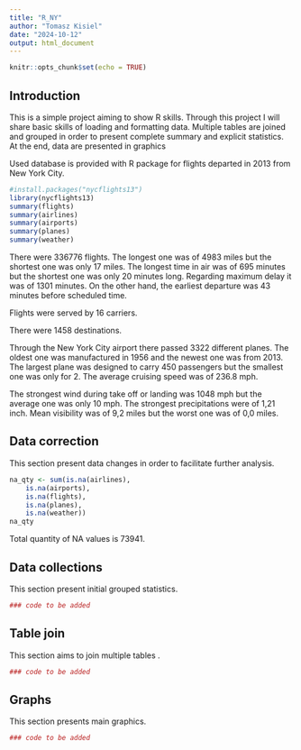 ```yaml
---
title: "R_NY"
author: "Tomasz Kisiel"
date: "2024-10-12"
output: html_document
---
```


```r
knitr::opts_chunk$set(echo = TRUE)
```

## Introduction

This is a simple project aiming to show R skills. Through this project I will share basic skills of loading and formatting data. Multiple tables are joined and grouped in order to present complete summary and explicit statistics. At the end, data are presented in graphics  

Used database is provided with R package for flights departed in 2013 from New York City. 

```r
#install.packages("nycflights13")
library(nycflights13)
summary(flights)
summary(airlines)
summary(airports)
summary(planes)
summary(weather)
```
There were 336776 flights. 
The longest one was of 4983 miles but the shortest one was only 17 miles.
The longest time in air was of 695 minutes but the shortest one was only 20 minutes long.
Regarding maximum delay it was of 1301 minutes. On the other hand, the earliest departure was 43 minutes before scheduled time.

Flights were served by 16 carriers.

There were 1458 destinations. 

Through the New York City airport there passed 3322 different planes. 
The oldest one was manufactured in 1956 and the newest one was from 2013.
The largest plane was designed to carry 450 passengers but the smallest one was only for 2.
The average cruising speed was of 236.8 mph.

The strongest wind during take off or landing was 1048 mph but the average one was only 10 mph.
The strongest precipitations were of 1,21 inch.
Mean visibility was of 9,2 miles but the worst one was of 0,0 miles.

## Data correction

This section present data changes in order to facilitate further analysis.

```r
na_qty <- sum(is.na(airlines),
    is.na(airports),
    is.na(flights),
    is.na(planes),
    is.na(weather))
na_qty
```

Total quantity of NA values is 73941.

## Data collections

This section present initial grouped statistics.

```r
### code to be added

```

## Table join

This section aims to join multiple tables .

```r
### code to be added

```

## Graphs

This section presents main graphics.

```r
### code to be added

```

